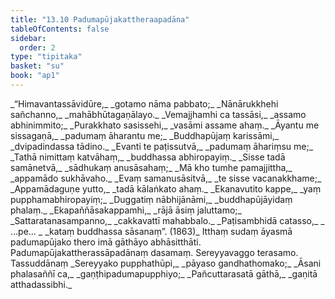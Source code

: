 ```yaml
---
title: "13.10 Padumapūjakattheraapadāna"
tableOfContents: false
sidebar:
  order: 2
type: "tipitaka"
basket: "su"
book: "ap1"
---
```



<DynamicBreadcrumb />

<Division number="97" book="ap1">

<Paragraph number="2168" type="verses" book="ap1">
_“Himavantassāvidūre,_  
_gotamo nāma pabbato;_  
_Nānārukkhehi sañchanno,_  
_mahābhūtagaṇālayo._  

</Paragraph>

</Division>
<Division number="98" book="ap1">

<Paragraph number="2169" type="verses" book="ap1">
_Vemajjhamhi ca tassāsi,_  
_assamo abhinimmito;_  
_Purakkhato sasissehi,_  
_vasāmi assame ahaṃ._  

</Paragraph>

</Division>
<Division number="99" book="ap1">

<Paragraph number="2170" type="verses" book="ap1">
_Āyantu me sissagaṇā,_  
_padumaṃ āharantu me;_  
_Buddhapūjaṃ karissāmi,_  
_dvipadindassa tādino._  

</Paragraph>

</Division>
<Division number="100" book="ap1">

<Paragraph number="2171" type="verses" book="ap1">
_Evanti te paṭissutvā,_  
_padumaṃ āhariṃsu me;_  
_Tathā nimittaṃ katvāhaṃ,_  
_buddhassa abhiropayiṃ._  

</Paragraph>

</Division>
<Division number="101" book="ap1">

<Paragraph number="2172" type="verses" book="ap1">
_Sisse tadā samānetvā,_  
_sādhukaṃ anusāsahaṃ;_  
_Mā kho tumhe pamajjittha,_  
_appamādo sukhāvaho._  

</Paragraph>

</Division>
<Division number="102" book="ap1">

<Paragraph number="2173" type="verses" book="ap1">
_Evaṃ samanusāsitvā,_  
_te sisse vacanakkhame;_  
_Appamādaguṇe yutto,_  
_tadā kālaṅkato ahaṃ._  

</Paragraph>

</Division>
<Division number="103" book="ap1">

<Paragraph number="2174" type="verses" book="ap1">
_Ekanavutito kappe,_  
_yaṃ pupphamabhiropayiṃ;_  
_Duggatiṃ nābhijānāmi,_  
_buddhapūjāyidaṃ phalaṃ._  

</Paragraph>

</Division>
<Division number="104" book="ap1">

<Paragraph number="2175" type="verses" book="ap1">
_Ekapaññāsakappamhi,_  
_rājā āsiṃ jaluttamo;_  
_Sattaratanasampanno,_  
_cakkavattī mahabbalo._  

</Paragraph>

</Division>
<Division number="105" book="ap1">

<Paragraph number="2176" type="verses" book="ap1">
_Paṭisambhidā catasso,_  
_ …pe… _  
_kataṃ buddhassa sāsanaṃ”. (1863)_  

</Paragraph>

<Paragraph number="2177" book="ap1">
Itthaṃ sudaṃ āyasmā padumapūjako thero imā gāthāyo abhāsitthāti.

</Paragraph>
</Division>

<Paragraph number="2178" type="center" book="ap1">
Padumapūjakattherassāpadānaṃ dasamaṃ.



</Paragraph>

<Paragraph number="2179" type="center" book="ap1">
Sereyyavaggo terasamo.



</Paragraph>

<Paragraph number="2180" type="center" book="ap1">
Tassuddānaṃ


</Paragraph>

<Paragraph number="2181" type="verses" book="ap1">
_Sereyyako pupphathūpi,_  
_pāyaso gandhathomako;_  
_Āsani phalasaññī ca,_  
_gaṇṭhipadumapupphiyo;_  
_Pañcuttarasatā gāthā,_  
_gaṇitā atthadassibhi._
</Paragraph>